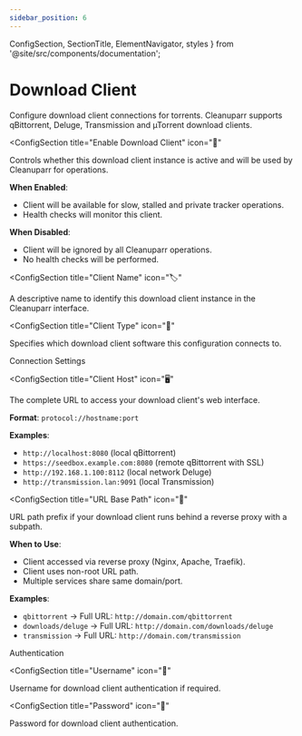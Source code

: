 ```yaml
---
sidebar_position: 6
---
```


  ConfigSection,
  SectionTitle,
  ElementNavigator,
  styles
} from '@site/src/components/documentation';

# Download Client

Configure download client connections for torrents. Cleanuparr supports qBittorrent, Deluge, Transmission and µTorrent download clients.

<ElementNavigator />

<div className={styles.documentationPage}>

<div className={styles.section}>

<ConfigSection
  title="Enable Download Client"
  icon="🔄"
>

Controls whether this download client instance is active and will be used by Cleanuparr for operations.

**When Enabled**:
- Client will be available for slow, stalled and private tracker operations.
- Health checks will monitor this client.

**When Disabled**:
- Client will be ignored by all Cleanuparr operations.
- No health checks will be performed.

</ConfigSection>

<ConfigSection
  title="Client Name"
  icon="🏷️"
>

A descriptive name to identify this download client instance in the Cleanuparr interface.

</ConfigSection>

<ConfigSection
  title="Client Type"
  icon="📱"
>

Specifies which download client software this configuration connects to.

</ConfigSection>

</div>

<div className={styles.section}>

<SectionTitle icon="🌐">
  Connection Settings
</SectionTitle>

<ConfigSection
  title="Client Host"
  icon="🖥️"
>

The complete URL to access your download client's web interface.

**Format**: `protocol://hostname:port`

**Examples**:
- `http://localhost:8080` (local qBittorrent)
- `https://seedbox.example.com:8080` (remote qBittorrent with SSL)
- `http://192.168.1.100:8112` (local network Deluge)
- `http://transmission.lan:9091` (local Transmission)

</ConfigSection>

<ConfigSection
  title="URL Base Path"
  icon="📂"
>

URL path prefix if your download client runs behind a reverse proxy with a subpath.

**When to Use**:
- Client accessed via reverse proxy (Nginx, Apache, Traefik).
- Client uses non-root URL path.
- Multiple services share same domain/port.

**Examples**:
- `qbittorrent` → Full URL: `http://domain.com/qbittorrent`
- `downloads/deluge` → Full URL: `http://domain.com/downloads/deluge`
- `transmission` → Full URL: `http://domain.com/transmission`

</ConfigSection>

</div>

<div className={styles.section}>

<SectionTitle icon="🔐">
  Authentication
</SectionTitle>

<ConfigSection
  title="Username"
  icon="👤"
>

Username for download client authentication if required.

</ConfigSection>

<ConfigSection
  title="Password"
  icon="🔑"
>

Password for download client authentication.

</ConfigSection>

</div>

</div>
